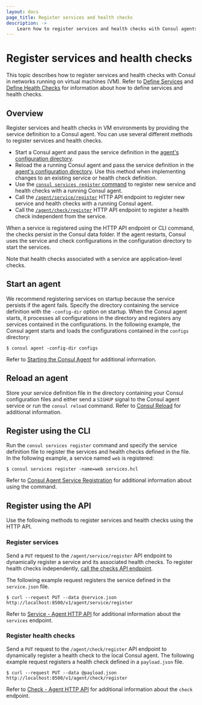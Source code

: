 ```yaml
---
layout: docs
page_title: Register services and health checks
description: ->
    Learn how to register services and health checks with Consul agents.
---
```


# Register services and health checks

This topic describes how to register services and health checks with Consul in networks running on virtual machines (VM). Refer to [Define Services](/consul/docs/services/usage/define-services) and [Define Health Checks](/consul/docs/services/usage/checks) for information about how to define services and health checks.

## Overview
Register services and health checks in VM environments by providing the service definition to a Consul agent. You can use several different methods to register services and health checks.

- Start a Consul agent and pass the service definition in the [agent's configuration directory](/consul/docs/agent#configuring-consul-agents).
- Reload the a running Consul agent and pass the service definition in the [agent's configuration directory](/consul/docs/agent#configuring-consul-agents). Use this method when implementing changes to an existing service or health check definition.
- Use the [`consul services register` command](/consul/commands/services/register) to register new service and health checks with a running Consul agent.
- Call the [`/agent/service/register`](/consul/api-docs/agent/service#register-service) HTTP API endpoint to register new service and health checks with a running Consul agent.
- Call the [`/agent/check/register`](/consul/api-docs/agent/check#register-check) HTTP API endpoint to register a health check independent from the service.

When a service is registered using the HTTP API endpoint or CLI command, the checks persist in the Consul data folder. If the agent restarts, Consul uses the service and check configurations in the configuration directory to start the services.

Note that health checks associated with a service are application-level checks.

## Start an agent
We recommend registering services on startup because the service persists if the agent fails. Specify the directory containing the service definition with the `-config-dir` option on startup. When the Consul agent starts, it processes all configurations in the directory and registers any services contained in the configurations. In the following example, the Consul agent starts and loads the configurations contained in the `configs` directory:

```shell-session
$ consul agent -config-dir configs
```

Refer to [Starting the Consul Agent](/consul/docs/agent#starting-the-consul-agent) for additional information.

## Reload an agent
Store your service definition file in the directory containing your Consul configuration files and either send a `SIGHUP` signal to the Consul agent service or run the `consul reload` command. Refer to [Consul Reload](/consul/commands/reload) for additional information.

## Register using the CLI
Run the `consul services register` command and specify the service definition file to register the services and health checks defined in the file. In the following example, a service named `web` is registered:

```shell-session
$ consul services register -name=web services.hcl
```

Refer to [Consul Agent Service Registration](/consul/commands/services/register) for additional information about using the command.

## Register using the API

Use the following methods to register services and health checks using the HTTP API.

### Register services
Send a `PUT` request to the `/agent/service/register` API endpoint to dynamically register a service and its associated health checks. To register health checks independently, [call the checks API endpoint](#call-the-checks-http-api-endpoint).

The following example request registers the service defined in the `service.json` file.

```shell-session
$ curl --request PUT --data @service.json http://localhost:8500/v1/agent/service/register
```

Refer to [Service - Agent HTTP API](/consul/api-docs/agent/service) for additional information about the `services` endpoint.

### Register health checks
Send a `PUT` request to the `/agent/check/register` API endpoint to dynamically register a  health check to the local Consul agent. The following example request registers a health check defined in a `payload.json` file.

```shell-session
$ curl --request PUT --data @payload.json http://localhost:8500/v1/agent/check/register
```

Refer to [Check - Agent HTTP API](/consul/api-docs/agent/check) for additional information about the `check` endpoint.
